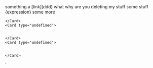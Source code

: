 
<Callout type="note">
    something a [link](ddd)

</Callout>
what why are you deleting my stuff

<Callout type="note">
    some stuff {expression}

</Callout>
some more

<CardGroup cols="2">
    <Card type="undefined">
        

    </Card>
    <Card type="undefined">
        

    </Card>
    <Card type="undefined">
        

    </Card>

</CardGroup>
<someMdx />˙